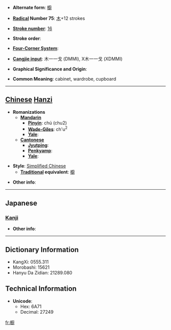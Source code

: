 * '''Alternate form''': [[櫥]]

* '''[[Wiktionary:Chinese radical index| Radical]] Number 75''': [[Wiktionary:Chinese radical index 木|木]]+12 strokes

* '''[[Wiktionary:Chinese total strokes index|Stroke number]]''': [[Wiktionary:Chinese total strokes index 16|16]]

* '''Stroke order''': 

* '''[[Wiktionary:Chinese four corner index|Four-Corner System]]''': 

* '''[[Wiktionary:Chinese Cangjie index|Cangjie input]]''': 木一一戈 (DMMI), X木一一戈 (XDMMI)

* '''Graphical Significance and Origin''': 

* '''Common Meaning''': cabinet, wardrobe, cupboard

----

== [[Chinese]] [[Hanzi]] ==

* '''Romanizations'''
** '''[[Mandarin]]'''
*** '''[[Pinyin]]''': chú (chu2)
*** '''[[Wade-Giles]]''': ch'u<sup>2</sup>
*** '''[[Yale]]''': 
** '''[[Cantonese]]'''
*** '''[[Jyutping]]''':
*** '''[[Penkyamp]]''': 
*** '''[[Yale]]''': 

* '''Style''': [[Simplified Chinese]] 
** '''[[Traditional Chinese|Traditional]] equivalent''': [[櫥]]

* '''Other info''': 

----

==Japanese==
===[[Kanji]]===
{{kanji|on readings=[[ず]] (zu), [[ちゅう]] (chū), [[ちゅ]] (chu)|kun readings=[[くりや]] (kuriya)}}

* '''Other info''':  

----

== Dictionary Information ==

* KangXi: 0555.311
* Morobashi: 15621
* Hanyu Da Zidian: 21289.080

== Technical Information ==

* '''Unicode''':
** Hex: 6A71
** Decimal: 27249

[[fr:橱]]